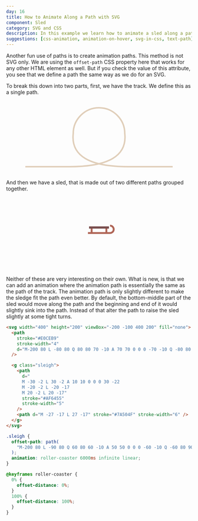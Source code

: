 ```yaml
---
day: 16
title: How to Animate Along a Path with SVG
component: Sled
category: SVG and CSS
description: In this example we learn how to animate a sled along a path.
suggestions: [css-animation, animation-on-hover, svg-in-css, text-path]
---
```



Another fun use of paths is to create animation paths. This method is not SVG only. We are using the `offset-path` CSS property here that works for any other HTML element as well. But if you check the value of this attribute, you see that we define a path the same way as we do for an SVG.

<Prerequisite slug="basic-path" />

To break this down into two parts, first, we have the track. We define this as a single path.

<Center>
  <svg width="400" height="200" viewBox="-200 -100 400 200" fill="none">
    <path
      stroke="#E0CEB9"
      stroke-width="4"
      d="M-200 80 L -80 80 Q 80 80 70 -10 A 70 70 0 0 0 -70 -10 Q -80 80 80 80 L 200 80"
    />
  </svg>
</Center>

And then we have a sled, that is made out of two different paths grouped together.

<Center>
  <svg width="400" height="200" viewBox="-200 -100 400 200" fill="none">
    <g class="sleigh">
      <path
        d="
      M -30 -2 L 30 -2 A 10 10 0 0 0 30 -22
      M -20 -2 L -20 -17
      M 20 -2 L 20 -17"
        stroke="#AF6455"
        stroke-width="5"
      />
      <path d="M -27 -17 L 27 -17" stroke="#7A504F" stroke-width="6" />
    </g>
  </svg>
</Center>

Neither of these are very interesting on their own. What is new, is that we can add an animation where the animation path is essentially the same as the path of the track. The animation path is only slightly different to make the sledge fit the path even better. By default, the bottom-middle part of the sled would move along the path and the beginning and end of it would slightly sink into the path. Instead of that alter the path to raise the sled slightly at some tight turns.

<Final>

```html
<svg width="400" height="200" viewBox="-200 -100 400 200" fill="none">
  <path
    stroke="#E0CEB9"
    stroke-width="4"
    d="M-200 80 L -80 80 Q 80 80 70 -10 A 70 70 0 0 0 -70 -10 Q -80 80 80 80 L 200 80"
  />

  <g class="sleigh">
    <path
      d="
      M -30 -2 L 30 -2 A 10 10 0 0 0 30 -22
      M -20 -2 L -20 -17
      M 20 -2 L 20 -17"
      stroke="#AF6455"
      stroke-width="5"
    />
    <path d="M -27 -17 L 27 -17" stroke="#7A504F" stroke-width="6" />
  </g>
</svg>
```

```css
.sleigh {
  offset-path: path(
    "M-200 80 L -90 80 Q 60 80 60 -10 A 50 50 0 0 0 -60 -10 Q -60 80 90 80 L 200 80"
  );
  animation: roller-coaster 6000ms infinite linear;
}

@keyframes roller-coaster {
  0% {
    offset-distance: 0%;
  }
  100% {
    offset-distance: 100%;
  }
}
```

</Final>
